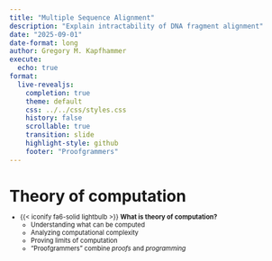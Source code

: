 ```yaml
---
title: "Multiple Sequence Alignment"
description: "Explain intractability of DNA fragment alignment"
date: "2025-09-01"
date-format: long
author: Gregory M. Kapfhammer
execute:
  echo: true
format:
  live-revealjs:
    completion: true
    theme: default
    css: ../../css/styles.css
    history: false
    scrollable: true
    transition: slide
    highlight-style: github
    footer: "Proofgrammers"
---
```


# Theory of computation

::: {.fragment style="margin-top: -0.5em; font-size: 0.8em;"} 

- {{< iconify fa6-solid lightbulb >}} **What is theory of computation?**
    - Understanding what can be computed
    - Analyzing computational complexity
    - Proving limits of computation
    - "Proofgrammers" combine *proofs* and *programming*

:::
